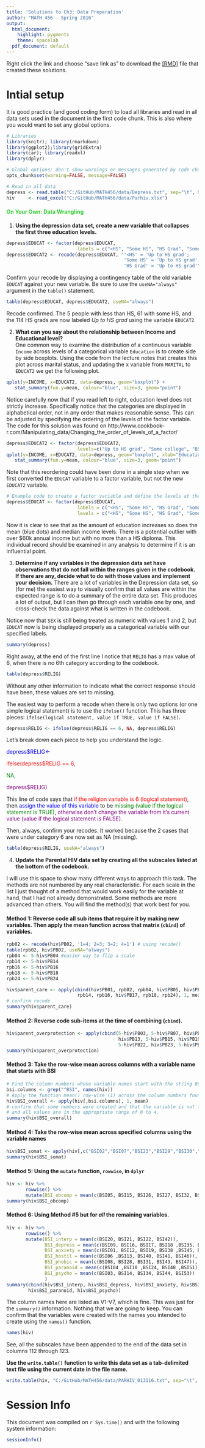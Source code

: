 ```yaml
---
title: 'Solutions to Ch3: Data Preparation'
author: "MATH 456 - Spring 2016"
output:
  html_document:
    highlight: pygments
    theme: spacelab
  pdf_document: default
---
```


Right click the link and choose "save link as" to download the 
[[RMD]](ch3_solutions.Rmd) file that created these solutions. 

# Intial setup
It is good practice (and good coding form) to load all libraries and read in all 
data sets used in the document in the first code chunk. This is also where
you would want to set any global options. 
```r
# Libraries
library(knitr); library(rmarkdown)
library(ggplot2);library(gridExtra)
library(car); library(readxl)
library(dplyr)

# Global options: don't show warnings or messages generated by code chunks
opts_chunk$set(warning=FALSE, message=FALSE) 

# Read in all data
depress <- read.table("C:/GitHub/MATH456/data/Depress.txt", sep="\t", header=TRUE) 
hiv     <- read_excel("C:/GitHub/MATH456/data/Parhiv.xlsx")
```


#### <span style="color: LimeGreen">On Your Own: Data Wrangling</span>
1.  **Using the depression data set, create a new variable that collapses the 
    first three education levels.**
```r
depress$EDUCAT <- factor(depress$EDUCAT, 
                          labels = c("<HS", "Some HS", "HS Grad", "Some college", "BS", "MS", "PhD"))
depress$EDUCAT2 <- recode(depress$EDUCAT, "'<HS' = 'Up to HS grad'; 
                                           'Some HS' = 'Up to HS grad'; 
                                           'HS Grad' = 'Up to HS grad'")
```
Confirm your recode by displaying a contingency table of the old variable
`EDUCAT` against your new variable. Be sure to use the `useNA="always"` 
argument in the `table()` statement. 

```r
table(depress$EDUCAT, depress$EDUCAT2, useNA="always")
```
Recode confirmed. The 5 people with less than HS, 61 with some HS, and the
114 HS grads are now labeled _Up to HS grad_ using the variable `EDUCAT2`. 


2.  **What can you say about the relationship between Income and Educational
level?**  
One common way to examine the distribution of a continuous variable `Income`
across levels of a categorical variable `Education` is to create side by side
boxplots. Using the code from the lecture notes that creates this plot across
marital status, and updating the x variable from `MARITAL` to `EDUCAT2` we
get the following plot. 
```r
qplot(y=INCOME, x=EDUCAT2, data=depress, geom="boxplot") + 
   stat_summary(fun.y=mean, colour="blue", size=3, geom="point")
```

Notice carefully now that if you read left to right, education level does
not strictly increase. Specifically notice that the categories are displayed
in alphabetical order, not in any order that makes reasonable sense. This can
be adjusted by specifying the ordering of the levels of the factor variable.
The code for this solution was found on
http://www.cookbook-r.com/Manipulating_data/Changing_the_order_of_levels_of_a_factor/

```r
depress$EDUCAT2 <- factor(depress$EDUCAT2, 
                          levels=c("Up to HS grad", "Some college", "BS", "MS", "PhD"))
qplot(y=INCOME, x=EDUCAT2, data=depress, geom="boxplot", xlab="Education Level") + 
   stat_summary(fun.y=mean, colour="blue", size=3, geom="point")
```

Note that this reordering could have been done in a single step when we first
converted the `EDUCAT` variable to a factor variable, but not the new `EDUCAT2`
variable. 
```r
# Example code to create a factor variable and define the levels at the same time. 
depress$EDUCAT <- factor(depress$EDUCAT, 
                          labels = c("<HS", "Some HS", "HS Grad", "Some college", "BS", "MS", "PhD"), 
                          levels = c("<HS", "Some HS", "HS Grad", "Some college", "BS", "MS", "PhD"))
```

Now it is clear to see that as the amount of education increases so does the
mean (blue dots) and median income levels. There is a potential outlier with
over $60k annual income but with no more than a HS diploma. This individual 
record should be examined in any analysis to determine if it is an influential
point. 


3.  **Determine if any variables in the depression data set have observations
    that do not fall within the ranges given in the codebook. If there are any, 
    decide what to do with those values and implement your decision.**
There are a lot of variables in the Depression data set, so (for me) the easiest
way to visually confirm that all values are within the expected range is to do
a summary of the entire data set. This produces a lot of output, but I can then
go through each variable one by one, and cross-check the data against what is
written in the codebook.

Notice now that `SEX` is still being treated as numeric with values 1 and 2, 
but `EDUCAT` now is being displayed properly as a categorical variable with
our specified labels. 
```r
summary(depress)
```

Right away, at the end of the first line I notice that `RELIG` has a max value
of 6, when there is no 6th category according to the codebook. 
```r
table(depress$RELIG)
```
Without any other information to indicate what the correct response should have
been, these values are set to missing. 

The easiest way to perform a recode when there is only two options (or one
simple logical statement) is to use the `ifelse()` function. This has three
pieces: `ifelse(logical statement, value if TRUE, value if FALSE)`. 
```r
depress$RELIG <- ifelse(depress$RELIG == 6, NA, depress$RELIG)
```
Let's break down each piece to help you understand the logic. 

<span style="color: blue">depress$RELIG<- </span> 

<span style="color: red">ifelse(depress$RELIG == 6, </span> 

<span style="color: green">NA, </span> 

<span style="color: purple"> depress$RELIG)</span> 


This line of code says that <span style="color: red">if the religion variable
is 6 (logical statement)</span>, then <span style="color: blue">assign the value of this variable</span>
to be <span style="color: green">missing (value if the logical statement is TRUE)</span>, 
<span style="color: purple">otherwise don't change the variable from it's current 
value (value if the logical statement is FALSE)</span>. 

Then, always, confirm your recodes. It worked because the 2 cases that were
under category 6 are now set as NA (missing). 
```r
table(depress$RELIG, useNA="always")
```


4.  **Update the Parental HIV data set by creating all the subscales listed at 
    the bottom of the codebook.**
    
I will use this space to show many different ways to approach this task. The methods
are not numbered by any real characteristic. For each scale in the list I just thought 
of a method that would work easily for the variable at hand, that I had not already 
demonstrated. Some methods are more advanced than others. You will find the method(s)
that work best for you. 

#### Method 1: Reverse code all sub items that require it by making new variables. Then apply the mean function across that matrix (`cbind`) of variables. 

```r
rpb02 <- recode(hiv$PB02, '1=4; 2=3; 3=2; 4=1') # using recode()
table(rpb02, hiv$PB02, useNA="always") 
rpb04 <- 5-hiv$PB04 #easier way to flip a scale
rpb14 <- 5-hiv$PB14
rpb16 <- 5-hiv$PB16
rpb18 <- 5-hiv$PB18
rpb24 <- 5-hiv$PB24

hiv$parent_care <- apply(cbind(hiv$PB01, rpb02, rpb04, hiv$PB05, hiv$PB06, hiv$PB11, hiv$PB12, 
                          rpb14, rpb16, hiv$PB17, rpb18, rpb24), 1, mean)
# confirm recode
summary(hiv$parent_care)
```

#### Method 2: Reverse code sub-items at the time of combining (`cbind`). 
```r
hiv$parent_overprotection <- apply(cbind(5-hiv$PB03, 5-hiv$PB07, hiv$PB08, hiv$PB09, hiv$PB10, 
                                         hiv$PB13, 5-hiv$PB15, hiv$PB19, hiv$PB20, 5-hiv$PB21, 
                                         5-hiv$PB22, hiv$PB23, 5-hiv$PB25), 1, mean)
summary(hiv$parent_overprotection)
```

#### Method 3: Take the row-wise mean across columns with a variable name that starts with BSI
```r
# Find the column numbers whose variable names start with the string BSI
bsi.columns <- grep("^BSI", names(hiv))
# Apply the function mean() row-wise (1) across the column numbers found  above. 
hiv$BSI_overall <- apply(hiv[,bsi.columns], 1, mean)
# confirm that some numbers were created and that the variable is not fully missing, 
# and all values are in the appropriate range of 0 to 4. 
summary(hiv$BSI_overall) 
```

#### Method 4: Take the row-wise mean across specified columns using the variable names
```r
hiv$BSI_somat <- apply(hiv[,c("BSI02","BSI07","BSI23","BSI29","BSI30","BSI33","BSI37")], 1, mean)
summary(hiv$BSI_somat)
```

#### Method 5: Using the `mutate` function, `rowwise`, in `dplyr`
```r
hiv <- hiv %>% 
       rowwise() %>% 
       mutate(BSI_obcomp = mean(c(BSI05, BSI15, BSI26, BSI27, BSI32, BSI36)))
summary(hiv$BSI_obcomp)
```

#### Method 6: Using Method #5 but for *all* the remaining variables. 
```r
hiv <- hiv %>% 
       rowwise() %>% 
       mutate(BSI_interp = mean(c(BSI20, BSI21, BSI22, BSI42)), 
              BSI_depress = mean(c(BSI09, BSI16, BSI17, BSI18 ,BSI35, BSI50)),
              BSI_anxiety = mean(c(BSI01, BSI12, BSI19, BSI38 ,BSI45, BSI49)),
              BSI_hostil = mean(c(BSI06 ,BSI13, BSI40, BSI41, BSI46)),
              BSI_phobic = mean(c(BSI08, BSI28, BSI31, BSI43, BSI47)),
              BSI_paranoid = mean(c(BSI04 ,BSI10 ,BSI24, BSI48 ,BSI51)),
              BSI_psycho = mean(c(BSI03, BSI14, BSI34, BSI44, BSI53))
              )
summary(cbind(hiv$BSI_interp, hiv$BSI_depress, hiv$BSI_anxiety, hiv$BSI_hostil, hiv$BSI_phobic, 
        hiv$BSI_paranoid, hiv$BSI_psycho))
```
The column names here are listed as V1-V7, which is fine. This was just for the
`summary()` information. Nothing that we are going to keep. You can confirm that the
variables were created with the names you intended to create using the `names()` function. 

```r
names(hiv)
```
See, all the subscales have been appended to the end of the data set in columns 112 through 123. 


**Use the `write.table()` function to write this data set as a tab-delimited 
  text file using the current date in the file name.**
```r
write.table(hiv, "C:/GitHub/MATH456/data/PARHIV_013116.txt", sep="\t", row.names=FALSE, col.names=FALSE)
```
    
# Session Info
This document was compiled on `r Sys.time()` and with the following system
information:
```r
sessionInfo()
```